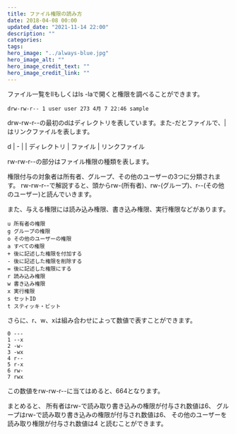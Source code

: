 ```yaml
---
title: ファイル権限の読み方
date: 2018-04-08 00:00
updated_date: "2021-11-14 22:00"
description: ""
categories:
tags:
hero_image: "../always-blue.jpg"
hero_image_alt: ""
hero_image_credit_text: ""
hero_image_credit_link: ""
---
```

ファイル一覧をllもしくはls -laで開くと権限を調べることができます。

```
drw-rw-r-- 1 user user 273 4月 7 22:46 sample
```

drw-rw-r--の最初のdはディレクトリを表しています。また-だとファイルで、|はリンクファイルを表します。

d | - | |
ディレクトリ | ファイル | リンクファイル

rw-rw-r--の部分はファイル権限の種類を表します。

権限付与の対象者は所有者、グループ、その他のユーザーの3つに分類されます。
rw-rw-r--で解説すると、頭からrw-(所有者)、rw-(グループ)、r--(その他のユーザー)と読んでいきます。

また、与える権限には読み込み権限、書き込み権限、実行権限などがあります。

```
u 所有者の権限
g グループの権限
o その他のユーザーの権限
a すべての権限
+ 後に記述した権限を付加する
- 後に記述した権限を削除する
= 後に記述した権限にする
r 読み込み権限
w 書き込み権限
x 実行権限
s セットID
t スティッキ・ビット
```

さらに、r、w、xは組み合わせによって数値で表すことができます。

```
0 ---
1 --x
2 -w-
3 -wx
4 r--
5 r-x
6 rw-
7 rwx
```

この数値をrw-rw-r--に当てはめると、664となります。

まとめると、
所有者はrw-で読み取り書き込みの権限が付与され数値は6、
グループはrw-で読み取り書き込みの権限が付与され数値は6、
その他のユーザーを読み取り権限が付与され数値は4
と読むことができます。
